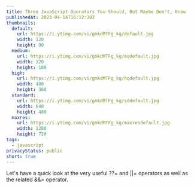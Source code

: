 ```yaml
---
title: Three JavaScript Operators You Should, But Maybe Don't, Know
publishedAt: 2023-04-14T16:12:30Z
thumbnails:
  default:
    url: https://i.ytimg.com/vi/gmkdMTFg_kg/default.jpg
    width: 120
    height: 90
  medium:
    url: https://i.ytimg.com/vi/gmkdMTFg_kg/mqdefault.jpg
    width: 320
    height: 180
  high:
    url: https://i.ytimg.com/vi/gmkdMTFg_kg/hqdefault.jpg
    width: 480
    height: 360
  standard:
    url: https://i.ytimg.com/vi/gmkdMTFg_kg/sddefault.jpg
    width: 640
    height: 480
  maxres:
    url: https://i.ytimg.com/vi/gmkdMTFg_kg/maxresdefault.jpg
    width: 1280
    height: 720
tags:
  - javascript
privacyStatus: public
short: true
---
```


Let's have a quick look at the very useful ??= and ||= operators as well as the related &&= operator.
